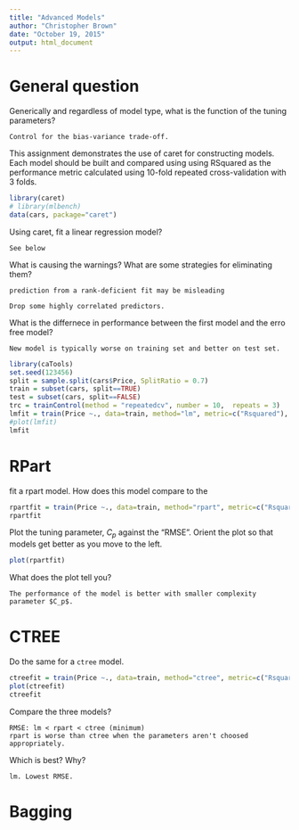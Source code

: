 ---
title: "Advanced Models"
author: "Christopher Brown"
date: "October 19, 2015"
output: html_document
---


# General question

Generically and regardless of model type, what is the function of the tuning parameters?

```
Control for the bias-variance trade-off.
```

This assignment demonstrates the use of caret for constructing models. Each model should be built and compared using using RSquared as the performance metric calculated using 10-fold repeated cross-validation with 3 folds.



```{r}
library(caret)
# library(mlbench)
data(cars, package="caret")
```


Using caret, 
fit a linear regression model? 
```
See below
```
What is causing the warnings? What are some strategies for eliminating them?
```
prediction from a rank-deficient fit may be misleading

Drop some highly correlated predictors.
```
What is the differnece in performance between the first model and the erro free model?
```
New model is typically worse on training set and better on test set.
```


```{r warning=FALSE}
library(caTools)
set.seed(123456)
split = sample.split(cars$Price, SplitRatio = 0.7)
train = subset(cars, split==TRUE)
test = subset(cars, split==FALSE)
trc = trainControl(method = "repeatedcv", number = 10,  repeats = 3)
lmfit = train(Price ~., data=train, method="lm", metric=c("Rsquared"), trControl = trc)
#plot(lmfit)
lmfit
```


# RPart
fit a rpart model.
How does this model compare to the 

```{r warning=FALSE}
rpartfit = train(Price ~., data=train, method="rpart", metric=c("Rsquared"), preProc = c("center", "scale"), tuneLength = 10, trControl = trc)
rpartfit
```


Plot the tuning parameter, $C_p$ against the "RMSE". Orient the plot  so that models get better as you move to the left. 

```{r}
plot(rpartfit)
```

What does the plot tell you? 
```
The performance of the model is better with smaller complexity parameter $C_p$.
```


# CTREE

Do the same for a `ctree` model.
```{r warning=FALSE}
ctreefit = train(Price ~., data=train, method="ctree", metric=c("Rsquared"), preProc = c("center", "scale"), tuneLength = 10, trControl = trc)
plot(ctreefit)
ctreefit
```

Compare the three models?
```
RMSE: lm < rpart < ctree (minimum)
rpart is worse than ctree when the parameters aren't choosed appropriately.
```

Which is best?  Why? 
```
lm. Lowest RMSE.
```



# Bagging 


